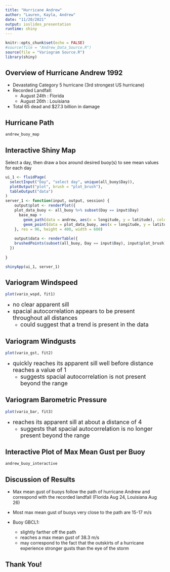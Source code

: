 ```yaml
---
title: "Hurricane Andrew"
author: "Lauren, Kayla, Andrew"
date: "11/20/2021"
output: ioslides_presentation
runtime: shiny
---
```


```r
knitr::opts_chunk$set(echo = FALSE)
#source(file = "Andrew_Data_Source.R")
source(file = "Variogram Source.R")
library(shiny)
```

## Overview of Hurricane Andrew 1992

- Devastating Category 5 hurricane (3rd strongest US hurricane)  
- Recorded Landfall:     
  - August 24th : Florida  
  - August 26th : Louisiana  
- Total 65 dead and $27.3 billion in damage  


## Hurricane Path

```r
andrew_buoy_map
```

## Interactive Shiny Map 

Select a day, then draw a box around desired buoy(s) to see mean values for each day  

```r
ui_1 <- fluidPage(
  selectInput("Day", "select day", unique(all_buoy$Day)), 
  plotOutput("plot", brush = "plot_brush"),
  tableOutput("data")
)
server_1 <- function(input, output, session) {
    output$plot <- renderPlot({
    plot_data_buoy <- all_buoy %>% subset(Day == input$Day)
      base_map + 
        geom_path(data = andrew, aes(x = longitude, y = latitude), color = "blue", size = 1) + 
        geom_point(data = plot_data_buoy, aes(x = longitude, y = latitude))
    }, res = 96, height = 400, width = 600)
    
    output$data <- renderTable({
    brushedPoints(subset(all_buoy, Day == input$Day), input$plot_brush)
  })
      
}

shinyApp(ui_1, server_1)
```



## Variogram Windspeed

```r
plot(vario_wspd, fit1)
```

- <font size = "4"> no clear apparent sill </font> 
- <font size = "4"> spacial autocorrelation appears to be present throughout all distances  </font>
  - <font size = "4"> could suggest that a trend is present in the data </font>

## Variogram Windgusts

```r
plot(vario_gst, fit2)
```

- <font size = "4"> quickly reaches its apparent sill well before distance reaches a value of 1 </font>  
  - <font size = "4"> suggests spacial autocorrelation is not present beyond the range </font>

## Variogram Barometric Pressure

```r
plot(vario_bar, fit3)
```

- <font size = "4"> reaches its apparent sill at about a distance of 4 </font>
  - <font size = "4"> suggests that spacial autocorrelation is no longer present beyond the range </font>
  
## Interactive Plot of Max Mean Gust per Buoy

```r
andrew_buoy_interactive
```

  
## Discussion of Results

- Max mean gust of buoys follow the path of hurricane Andrew and correspond with the recorded landfall (Florida Aug 24, Louisiana Aug 26)  

- Most max mean gust of buoys very close to the path are 15-17 m/s

- Buoy GBCL1:  
  - slightly farther off the path  
  - reaches a max mean gust of 38.3 m/s
  - may correspond to the fact that the outskirts of a hurricane experience stronger gusts than the eye of the storm  
  
## Thank You! 
